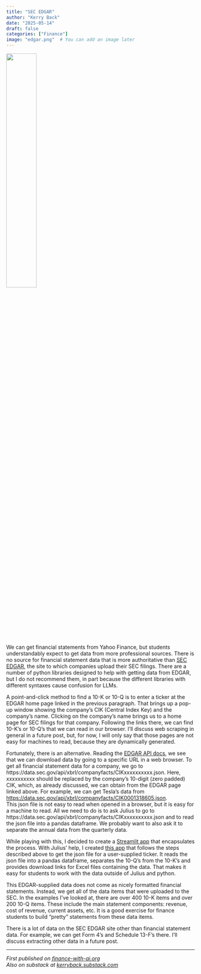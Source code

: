 ```yaml
---
title: "SEC EDGAR"
author: "Kerry Back"
date: "2025-05-14"
draft: false
categories: ["Finance"]
image: "edgar.png"  # You can add an image later
---
```


![](edgar.png){width=40% fig-align="center"}

We can get financial statements from Yahoo Finance, but students understandably expect to get data from more professional sources.  There is no source for financial statement data that is more authoritative than [SEC EDGAR](https://www.sec.gov/search-filings), the site to which companies upload their SEC filings.  There are a number of python libraries designed to help with getting data from EDGAR, but I do not recommend them, in part because the different libraries with different syntaxes cause confusion for LLMs.

A point-and-click method to find a 10-K or 10-Q is to enter a ticker at the EDGAR home page linked in the previous paragraph.  That brings up a pop-up window showing the company's CIK (Central Index Key) and the company's name.  Clicking on the company's name brings us to a home page for SEC filings for that company.  Following the links there, we can find 10-K's or 10-Q's that we can read in our browser.  I'll discuss web scraping in general in a future post, but, for now, I will only say that those pages are not easy for machines to read, because they are dynamically generated.

Fortunately, there is an alternative.  Reading the [EDGAR API docs](https://www.sec.gov/search-filings/edgar-application-programming-interfaces), we see that we can download data by going to a specific URL in a web browser.  To get all financial statement data for a company, we go to  https://data.sec.gov/api/xbrl/companyfacts/CIKxxxxxxxxxx.json.  Here, xxxxxxxxxx should be replaced by the company's 10-digit (zero padded) CIK, which, as already discussed, we can obtain from the EDGAR page linked above.  For example, we can get Tesla's data from
[https://data.sec.gov/api/xbrl/companyfacts/CIK0001318605.json](https://data.sec.gov/api/xbrl/companyfacts/CIK0001318605.json).  
This json file is not easy to read when opened in a browser, but it is easy for a machine to read.  All we need to do is to ask Julius to go to https://data.sec.gov/api/xbrl/companyfacts/CIKxxxxxxxxxx.json and to read the json file into a pandas dataframe.  We probably want to also ask it to separate the annual data from the quarterly data. 

While playing with this, I decided to create a [Streamlit app](https://finance-with-ai.org/posts/05-apps/) that encapsulates the process. With Julius' help, I created [this app](https://edgar.finance-with-ai.org) that follows the steps described above to get the json file for a user-supplied ticker.  It reads the json file into a pandas dataframe, separates the 10-Q's from the 10-K's and provides download links for Excel files containing the data.  That makes it easy for students to work with the data outside of Julius and python.

This EDGAR-supplied data does not come as nicely formatted financial statements.  Instead, we get all of the data items that were uploaded to the SEC.  In the examples I've looked at, there are over 400 10-K items and over 200 10-Q items.  These include the main statement components: revenue, cost of revenue, current assets, etc.  It is a good exercise for finance students to build "pretty" statements from these data items.

There is a lot of data on the SEC EDGAR site other than financial statement data.  For example, we can get Form 4's and Schedule 13-F's there.  I'll discuss extracting other data in a future post.






---

*First published on [finance-with-ai.org](https://finance-with-ai.org)* <br>
*Also on substack at [kerryback.substack.com](https://kerryback.substack.com)*